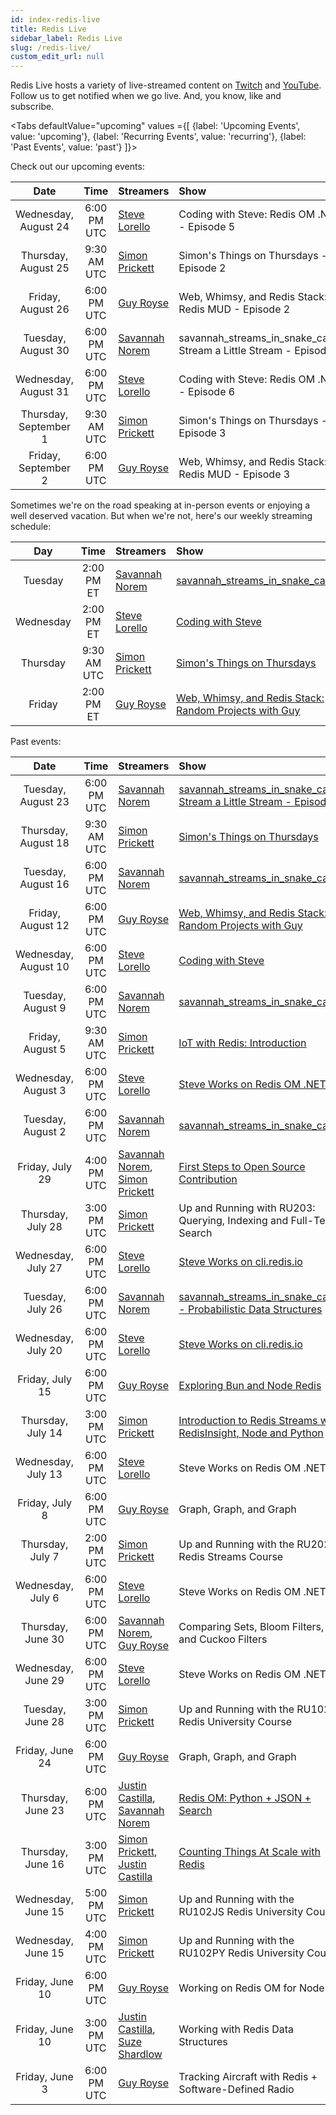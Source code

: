 ```yaml
---
id: index-redis-live
title: Redis Live
sidebar_label: Redis Live
slug: /redis-live/
custom_edit_url: null
---
```


Redis Live hosts a variety of live-streamed content on [Twitch][twitch] and [YouTube][yt]. Follow us to get notified when we go live. And, you know, like and subscribe.

<Tabs
   defaultValue="upcoming"
   values ={[
    {label: 'Upcoming Events', value:  'upcoming'},
    {label: 'Recurring Events', value: 'recurring'},
    {label: 'Past Events', value: 'past'}
   ]}>

  <TabItem value="upcoming">

Check out our upcoming events:

|        Date           |    Time     | Streamers                 | Show                                                               |
| :-------------------: | :---------: | :------------------------ | :----------------------------------------------------------------- |
| Wednesday, August 24  | 6:00 PM UTC | [Steve Lorello][steve]    | Coding with Steve: Redis OM .NET - Episode 5                       |
| Thursday, August 25   | 9:30 AM UTC | [Simon Prickett][simon]   | Simon's Things on Thursdays - Episode 2                            |
| Friday, August 26     | 6:00 PM UTC | [Guy Royse][guy]          | Web, Whimsy, and Redis Stack: Redis MUD - Episode 2                |
| Tuesday, August 30    | 6:00 PM UTC | [Savannah Norem][norem]   | savannah_streams_in_snake_case: Stream a Little Stream - Episode 2 |
| Wednesday, August 31  | 6:00 PM UTC | [Steve Lorello][steve]    | Coding with Steve: Redis OM .NET - Episode 6                       |
| Thursday, September 1 | 9:30 AM UTC | [Simon Prickett][simon]   | Simon's Things on Thursdays - Episode 3                            |
| Friday, September 2   | 6:00 PM UTC | [Guy Royse][guy]          | Web, Whimsy, and Redis Stack: Redis MUD - Episode 3                |

  </TabItem>
  <TabItem value="recurring">

Sometimes we're on the road speaking at in-person events or enjoying a well deserved vacation. But when we're not, here's our weekly streaming schedule:

|    Day    |    Time     | Streamers                | Show                                                             |
| :-------: | :---------: | :----------------------- | :--------------------------------------------------------------- |
| Tuesday   | 2:00 PM ET  | [Savannah Norem][norem]  | [savannah_streams_in_snake_case][twitch]                         |
| Wednesday | 2:00 PM ET  | [Steve Lorello][steve]   | [Coding with Steve][twitch]                                      |
| Thursday  | 9:30 AM UTC | [Simon Prickett][simon]  | [Simon's Things on Thursdays][twitch]                            |
| Friday    | 2:00 PM ET  | [Guy Royse][guy]         | [Web, Whimsy, and Redis Stack: Random Projects with Guy][twitch] |

  </TabItem>
  <TabItem value="past">

Past events:

|        Date          |    Time     | Streamers                                             | Show                                                                     |
| :------------------: | :---------: | :---------------------------------------------------- | :----------------------------------------------------------------------- |
| Tuesday, August 23   | 6:00 PM UTC | [Savannah Norem][norem]                               | [savannah_streams_in_snake_case: Stream a Little Stream - Episode 1][17] |
| Thursday, August 18  | 9:30 AM UTC | [Simon Prickett][simon]                               | [Simon's Things on Thursdays][16]                                        |
| Tuesday, August 16   | 6:00 PM UTC | [Savannah Norem][norem]                               | [savannah_streams_in_snake_case][15]                                     |
| Friday, August 12    | 6:00 PM UTC | [Guy Royse][guy]                                      | [Web, Whimsy, and Redis Stack: Random Projects with Guy][14]             |
| Wednesday, August 10 | 6:00 PM UTC | [Steve Lorello][steve]                                | [Coding with Steve][13]                                                  |
| Tuesday, August 9    | 6:00 PM UTC | [Savannah Norem][norem]                               | [savannah_streams_in_snake_case][12]                                     |
| Friday, August 5     | 9:30 AM UTC | [Simon Prickett][simon]                               | [IoT with Redis: Introduction][11]                                       |
| Wednesday, August 3  | 6:00 PM UTC | [Steve Lorello][steve]                                | [Steve Works on Redis OM .NET][10]                                       |
| Tuesday, August 2    | 6:00 PM UTC | [Savannah Norem][norem]                               | [savannah_streams_in_snake_case][9]                                      |
| Friday, July 29      | 4:00 PM UTC | [Savannah Norem][norem], [Simon Prickett][simon]      | [First Steps to Open Source Contribution][8]                             |
| Thursday, July 28    | 3:00 PM UTC | [Simon Prickett][simon]                               | Up and Running with RU203: Querying, Indexing and Full-Text Search       |
| Wednesday, July 27   | 6:00 PM UTC | [Steve Lorello][steve]                                | [Steve Works on cli.redis.io][7]                                         |
| Tuesday, July 26     | 6:00 PM UTC | [Savannah Norem][norem]                               | [savannah_streams_in_snake_case - Probabilistic Data Structures][6]      |
| Wednesday, July 20   | 6:00 PM UTC | [Steve Lorello][steve]                                | [Steve Works on cli.redis.io][4]                                         |
| Friday, July 15      | 6:00 PM UTC | [Guy Royse][guy]                                      | [Exploring Bun and Node Redis][3]                                        |
| Thursday, July 14    | 3:00 PM UTC | [Simon Prickett][simon]                               | [Introduction to Redis Streams with RedisInsight, Node and Python][5]    |
| Wednesday, July 13   | 6:00 PM UTC | [Steve Lorello][steve]                                | Steve Works on Redis OM .NET                                             |
| Friday, July 8       | 6:00 PM UTC | [Guy Royse][guy]                                      | Graph, Graph, and Graph                                                  |
| Thursday, July 7     | 2:00 PM UTC | [Simon Prickett][simon]                               | Up and Running with the RU202 Redis Streams Course                       |
| Wednesday, July 6    | 6:00 PM UTC | [Steve Lorello][steve]                                | Steve Works on Redis OM .NET                                             |
| Thursday, June 30    | 6:00 PM UTC | [Savannah Norem][norem], [Guy Royse][guy]             | Comparing Sets, Bloom Filters, and Cuckoo Filters                        |
| Wednesday, June 29   | 6:00 PM UTC | [Steve Lorello][steve]                                | Steve Works on Redis OM .NET!                                            |
| Tuesday, June 28     | 3:00 PM UTC | [Simon Prickett][simon]                               | Up and Running with the RU102J Redis University Course                   |
| Friday, June 24      | 6:00 PM UTC | [Guy Royse][guy]                                      | Graph, Graph, and Graph                                                  |
| Thursday, June 23    | 6:00 PM UTC | [Justin Castilla][justin], [Savannah Norem][norem]    | [Redis OM: Python + JSON + Search][2]                                    |
| Thursday, June 16    | 3:00 PM UTC | [Simon Prickett][simon], [Justin Castilla][justin]    | [Counting Things At Scale with Redis][1]                                 |
| Wednesday, June 15   | 5:00 PM UTC | [Simon Prickett][simon]                               | Up and Running with the RU102JS Redis University Course                  |
| Wednesday, June 15   | 4:00 PM UTC | [Simon Prickett][simon]                               | Up and Running with the RU102PY Redis University Course                  |
| Friday, June 10      | 6:00 PM UTC | [Guy Royse][guy]                                      | Working on Redis OM for Node.js                                          |
| Friday, June 10      | 3:00 PM UTC | [Justin Castilla][justin], [Suze Shardlow][suze]      | Working with Redis Data Structures                                       |
| Friday, June 3       | 6:00 PM UTC | [Guy Royse][guy]                                      | Tracking Aircraft with Redis + Software-Defined Radio                    |

  </TabItem>
</Tabs>

<!-- Links to streamers -->
[bsb]: https://twitter.com/bsbodden
[guy]: https://twitter.com/guyroyse
[justin]: https://twitter.com/JustCastilla
[norem]: https://twitter.com/sav_norem
[simon]: https://simonprickett.dev
[steve]: https://twitter.com/slorello
[suze]: https://twitter.com/SuzeShardlow

<!-- Links to platforms -->
[twitch]: https://twitch.tv/redisinc
[yt]: https://www.youtube.com/redisinc

<!-- Links to specific videos -->
[17]: https://www.youtube.com/watch?v=QDfGI6jpwqA
[16]: https://www.youtube.com/watch?v=uyjAFP73ttI
[15]: https://www.youtube.com/watch?v=cFnBfsbyhvU
[14]: https://www.youtube.com/watch?v=FfD2nmCrocI
[13]: https://www.youtube.com/watch?v=eSnmtf3zcNc
[12]: https://www.youtube.com/watch?v=w1S-ZuCJc2Y
[11]: https://www.youtube.com/watch?v=1F2nmm2jBjA
[10]: https://www.youtube.com/watch?v=_HyV2OkMUCw
[9]: https://www.youtube.com/watch?v=y5VXze8xtEA
[8]: https://www.youtube.com/watch?v=SnKeNYJ_qsQ
[7]: https://www.youtube.com/watch?v=68FDI5GlMIU
[6]: https://www.youtube.com/watch?v=_TGJSXZvLT8
[5]: https://www.youtube.com/watch?v=q2UOkQmIo9Q
[4]: https://www.youtube.com/watch?v=LV2Ax0Y8Kxk
[3]: https://www.youtube.com/watch?v=aWJ9mfmHqfw
[2]: https://www.youtube.com/watch?v=ZP2j7bmWfmU
[1]: https://www.youtube.com/watch?v=FAJXq5Qqc0Y
